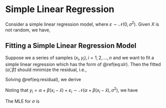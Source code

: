 # Simple Linear Regression

Consider a simple linear regression model, 
\begin{equation}
Y = \alpha + \beta(X-\bar X) + \varepsilon,
(\#eq:slr)
\end{equation}
where $\varepsilon\sim \mathcal{N}(0, \sigma^2)$. Given $X$ is not random, we have, 
\begin{equation}
Y\sim \mathcal{N}(\alpha + \beta(X-\bar X), \sigma^2)
\end{equation}

## Fitting a Simple Linear Regression Model

Suppose we a series of samples $(x_i,y_i), i=1,2,...,n$ and we want to fit a simple linear regression which has the form of \@ref(eq:slr). Then the fitted $(\hat \alpha,\hat\beta)$ should minimize the residual, i.e., 

\begin{equation}
(\hat \alpha,\hat\beta) = \underset{\alpha,\beta\in \mathbb{R}}{\arg\min}\sum_{i=1}^n(y_i-\alpha-\beta(x_i-\bar x))^2
(\#eq:residual)
\end{equation}

Solving \@ref(eq:residual), we derive
\begin{equation}
\hat\alpha = \bar y, \hat\beta = \frac{\sum_{i=1}^{n} y_{i}\left(x_{i}-\bar{x}\right)}{\sum_{i=1}^{n}\left(x_{i}-\bar{x}\right)^{2}}
\end{equation}

Noting that $y_i = \alpha+\beta(x_i-\bar x)+\varepsilon_i\sim\mathcal{N}(\alpha+\beta(x_i-\bar x), \sigma^2)$, we have 
\begin{align}
\hat\alpha &= \bar y \sim \mathcal{N}(\alpha, \frac{\sigma^2}{n})\\
\hat\beta &= \frac{\sum_{i=1}^{n} y_{i}\left(x_{i}-\bar{x}\right)}{\sum_{i=1}^{n}\left(x_{i}-\bar{x}\right)^{2}}
\sim \mathcal{N}(\beta, \frac{\sigma^2}{\sum_{i=1}^n(x_i-\bar x)^2})
\end{align}

The MLE for $\sigma$ is 
\begin{equation}
\hat{\sigma^{2}}=\frac{1}{n} \sum_{i=1}^{n}\left[y_{i}-\hat{\alpha}-\hat{\beta}\left(x_{i}-\bar{x}\right)\right]^{2}
\end{equation}